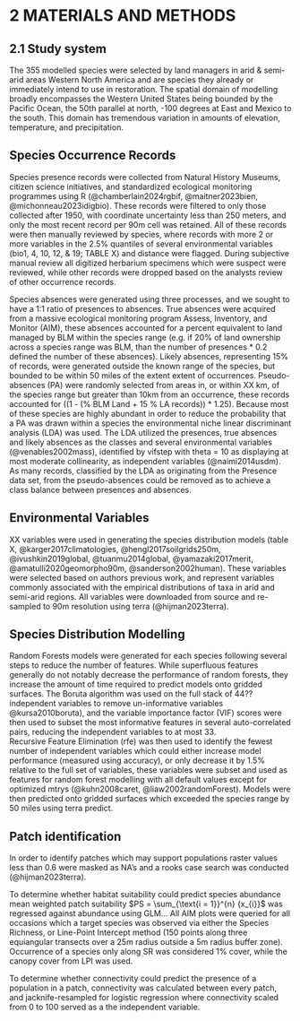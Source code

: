 # 2 MATERIALS AND METHODS  
## 2.1 Study system  

The 355 modelled species were selected by land managers in arid & semi-arid areas Western North America and are species they already or immediately intend to use in restoration. 
The spatial domain of modelling broadly encompasses the Western United States being bounded by the Pacific Ocean, the 50th parallel at north, -100 degrees at East and Mexico to the south. 
This domain has tremendous variation in amounts of elevation, temperature, and precipitation. 

## Species Occurrence Records  
Species presence records were collected from Natural History Museums, citizen science initiatives, and standardized ecological monitoring programmes using R (@chamberlain2024rgbif, @maitner2023bien, @michonneau2023idigbio). 
These records were filtered to only those collected after 1950, with coordinate uncertainty less than 250 meters, and only the most recent record per 90m cell was retained. 
All of these records were then manually reviewed by species, where records with more 2 or more variables in the 2.5% quantiles of several environmental variables (bio1, 4, 10, 12, & 19; TABLE X) and distance were flagged.
During subjective manual review all digitized herbarium specimens which were suspect were reviewed, while other records were dropped based on the analysts review of other occurrence records.   

Species absences were generated using three processes, and we sought to have a 1:1 ratio of presences to absences. 
True absences were acquired from a massive ecological monitoring program Assess, Inventory, and Monitor (AIM), these absences accounted for a percent equivalent to land managed by BLM within the species range (e.g. if 20% of land ownership across a species range was BLM, than the number of presences * 0.2 defined the number of these absences). 
Likely absences, representing 15% of records, were generated outside the known range of the species, but bounded to be within 50 miles of the extent extent of occurrences. 
Pseudo-absences (PA) were randomly selected from areas in, or within XX km, of the species range but greater than 10km from an occurrence, these records accounted for ((1 - (% BLM Land + 15 % LA records)) * 1.25).
Because most of these species are highly abundant in order to reduce the probability that a PA was drawn within a species the environmental niche linear discriminant analysis (LDA) was used. The LDA utilized the presences, true absences and likely absences as the classes and several environmental variables (@venables2002mass), identified by vifstep with theta = 10 as displaying at most moderate collinearity, as independent variables (@naimi2014usdm). 
As many records, classified by the LDA as originating from the Presence data set, from the pseudo-absences could be removed as to achieve a class balance between presences and absences. 

## Environmental Variables  
XX variables were used in generating the species distribution models (table X, @karger2017climatologies, @hengl2017soilgrids250m, @ivushkin2019global,  @tuanmu2014global, @yamazaki2017merit, @amatulli2020geomorpho90m, @sanderson2002human).
These variables were selected based on authors previous work, and represent variables commonly associated with the empirical distributions of taxa in arid and semi-arid regions. 
All variables were downloaded from source and re-sampled to 90m resolution using terra (@hijman2023terra).

## Species Distribution Modelling  
Random Forests models were generated for each species following several steps to reduce the number of features.
While superfluous features generally do not notably decrease the performance of random forests, they increase the amount of time required to predict models onto gridded surfaces. 
The Boruta algorithm was used on the full stack of 44?? independent variables to remove un-informative variables @kursa2010boruta), and the variable importance factor (VIF) scores were then used to subset the most informative features in several auto-correlated pairs, reducing the independent variables to at most 33.  
Recursive Feature Elimination (rfe) was then used to identify the fewest number of independent variables which could either increase model performance (measured using accuracy), or only decrease it by 1.5% relative to the full set of variables, these variables were subset and used as features for random forest modelling with all default values except for optimized mtrys (@kuhn2008caret, @liaw2002randomForest). 
Models were then predicted onto gridded surfaces which exceeded the species range by 50 miles using terra predict. 

## Patch identification 
In order to identify patches which may support populations raster values less than 0.6 were masked as NA's and a rooks case search was conducted (@hijman2023terra). 

To determine whether habitat suitability could predict species abundance mean weighted patch suitability $PS =  \sum_{\text{i = 1}}^{n} {x_{i}}$ was regressed against abundance using GLM... 
All AIM plots were queried for all occasions which a target species was observed via either the Species Richness, or Line-Point Intercept method (150 points along three equiangular transects over a 25m radius outside a 5m radius buffer zone). 
Occurrence of a species only along SR was considered 1% cover, while the canopy cover from LPI was used. 

To determine whether connectivity could predict the presence of a population in a patch, connectivity was calculated between every patch, and jacknife-resampled for logistic regression where connectivity scaled from 0 to 100 served as a the independent variable. 

